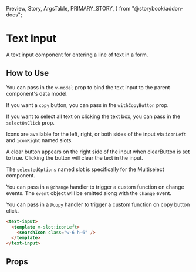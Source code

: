   Preview,
  Story,
  ArgsTable,
  PRIMARY_STORY,
} from "@storybook/addon-docs";

# Text Input

A text input component for entering a line of text in a form.

<Preview>
  <Story id="components-text-input--primary" />
</Preview>

## How to Use

You can pass in the `v-model` prop to bind the text input to the parent component's data model.

If you want a `copy` button, you can pass in the `withCopyButton` prop.

If you want to select all text on clicking the text box, you can pass in the `selectOnClick` prop.

Icons are available for the left, right, or both sides of the input via `iconLeft` and `iconRight` named slots.

A clear button appears on the right side of the input when clearButton is set to true. Clicking the button will clear the text in the input.

The `selectedOptions` named slot is specifically for the Multiselect component.

You can pass in a `@change` handler to trigger a custom function on change events. The `event` object will be emitted along with the `change` event.

You can pass in a `@copy` handler to trigger a custom function on copy button click.

```html
<text-input>
  <template v-slot:iconLeft>
    <searchIcon class="w-6 h-6" />
  </template>
</text-input>
```

## Props

<ArgsTable story={PRIMARY_STORY} />
